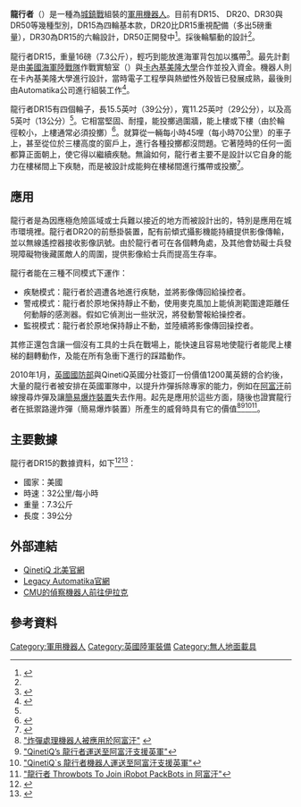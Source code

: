 '''龍行者'''（{{lang-en|'''Dragon Runner'''}}）是一種為[[城鎮戰|城鎮戰]]組裝的[[軍用機器人|軍用機器人]]。目前有DR15、 DR20、DR30與DR50等幾種型別，DR15為四輪基本款，DR20比DR15重視配備（多出5磅重量），DR30為DR15的六輪設計，DR50正開發中<ref name="Automatika">{{cite web  | language =en  | publisher =Automatika  | title =Dragon Runner Series Overview  | url =http://automatika.qinetiq-na.com/products-dragonrunner-overview.htm  | author =  | date =  | accessdate =2011-04-25  | deadurl =yes  | archiveurl =https://web.archive.org/web/20101024000128/http://automatika.qinetiq-na.com/products-dragonrunner-overview.htm  | archivedate =2010-10-24  }}</ref>。採後輪驅動的設計<ref name="Christopher" />。

龍行者DR15，重量16磅（7.3公斤），輕巧到能放進海軍背包加以攜帶<ref name="新華網">{{cite news| language =zh| author =趙薇| url =http://news.xinhuanet.com/world/2010-03/25/c_123574.htm| title =英國推出便攜式拆彈機器人 可裝入背包| work =[[新華網|新華網]]| pages =新華國際| date =2010-03-25| accessdate =2011-04-25| deadurl =yes| archiveurl =https://web.archive.org/web/20110425095122/http://news.xinhuanet.com/world/2010-03/25/c_123574.htm| archivedate =2011-04-25}}</ref>。最先計劃是由[[美國海軍陸戰隊|美國海軍陸戰隊]]作戰實驗室（{{le|美國海軍陸戰隊作戰實驗室|United States Marine Corps Warfighting Laboratory|MCWL}}）與[[卡內基美隆大學|卡內基美隆大學]]合作並投入資金。機器人則在卡內基美隆大學進行設計，當時電子工程學與熱塑性外殼皆已發展成熟，最後則由Automatika公司進行組裝工作<ref name="卡內基美隆大學">{{cite web | language =en  | publisher =[[卡內基美隆大學|卡內基美隆大學]]  | title =Dragon Runner  | url =http://www.cmu.edu/homepage/health/2010/spring/dragon-runner.shtml  | author =  | date =  | accessdate = 2011-04-25 }}</ref>。 

龍行者DR15有四個輪子，長15.5英吋（39公分），寬11.25英吋（29公分），以及高5英吋（13公分）<ref name="Christopher" />。它相當堅固、耐撞，能投擲過圍牆，能上樓或下樓（由於輪徑較小，上樓通常必須投擲）<ref name="卡內基美隆大學2">{{cite web| language =en| publisher =[[卡內基美隆大學|卡內基美隆大學]]| title =Dragon Runner Application| url =http://www.rec.ri.cmu.edu/projects/dragonrunner/application/| author =| date =| accessdate =2011-04-25| deadurl =yes| archiveurl =https://web.archive.org/web/20100624111335/http://www.rec.ri.cmu.edu/projects/dragonrunner/application/| archivedate =2010-06-24}}</ref>。就算從一輛每小時45哩（每小時70公里）的車子上，甚至從位於三樓高度的窗戶上，進行各種投擲都沒問題。它著陸時的任何一面都算正面朝上，使它得以繼續疾馳。無論如何，龍行者主要不是設計以它自身的能力在樓梯間上下疾馳，而是被設計成能夠在樓梯間進行攜帶或投擲<ref name="Youtube">{{cite web | language =en  | publisher =[[Youtube|Youtube]]  | title =Dragon Runner Robot  | url =http://www.youtube.com/watch?v=GmPMlT6XpHM  | author =trossenrobotics  | date =2006-10-12  | accessdate =2011-04-25  }}</ref>。

== 應用 ==
龍行者是為因應極危險區域或士兵難以接近的地方而被設計出的，特別是應用在城市環境裡。龍行者DR20的前懸掛裝置，配有前傾式攝影機能持續提供影像傳輸，並以無線遙控器接收影像訊號。由於龍行者可在各個轉角處，及其他會妨礙士兵發現障礙物後藏匿敵人的周圍，提供影像給士兵而提高生存率。

龍行者能在三種不同模式下運作：
*疾馳模式：龍行者於週遭各地進行疾馳，並將影像傳回給操控者。
*警戒模式：龍行者於原地保持靜止不動，使用麥克風加上能偵測範圍達{{convert|30|ft|m}}距離任何動靜的感測器。假如它偵測出一些狀況，將發動警報給操控者。
*監視模式：龍行者於原地保持靜止不動，並陸續將影像傳回操控者。
其修正還包含讓一個沒有工具的士兵在戰場上，能快速且容易地使龍行者能爬上樓梯的翻轉動作，及能在所有急衝下進行的踩踏動作。

2010年1月，[[英國國防部|英國國防部]]與QinetiQ英國分社簽訂一份價值1200萬英鎊的合約後，大量的龍行者被安排在英國軍隊中，以提升炸彈拆除專家的能力，例如在[[阿富汗戰爭_(2001年)|阿富汗]]前線搜尋炸彈及讓[[簡易爆炸裝置|簡易爆炸裝置]]失去作用。起先是應用於這些方面，隨後也證實龍行者在抵禦路邊炸彈（簡易爆炸裝置）所產生的威脅時具有它的價值<ref>[http://www.mod.uk/DefenceInternet/DefenceNews/EquipmentAndLogistics/BombDisposalRobotPutToWorkInAfghanistan.htm "炸彈處理機器人被應用於阿富汗"] {{webarchive|url=https://web.archive.org/web/20100218181443/http://www.mod.uk/DefenceInternet/DefenceNews/EquipmentAndLogistics/BombDisposalRobotPutToWorkInAfghanistan.htm |date=2010-02-18 }}</ref><ref>[http://www.qinetiq.com/home/newsroom/news_releases_homepage/2009/4th_quarter/mod_orders_dragon.html "QinetiQ’s 龍行者運送至阿富汗支援英軍"]{{dead link|date=十一月 2017 |bot=InternetArchiveBot }}</ref><ref>[http://www.army-guide.com/eng/article/article_1488.html "QinetiQ`s 龍行者機器人運送至阿富汗支援英軍"]</ref><ref>[http://www.robotreviews.com/news/dragon-runner-throwbots-join-irobot-packbots-afghanistan "龍行者 Throwbots To Join iRobot PackBots in 阿富汗"]</ref>。

== 主要數據 ==
龍行者DR15的數據資料，如下<ref name="Christopher">{{cite web  | language =en  | publisher =Center for Remote Sensing of Ice Sheets  | title =Review of Selected Mobile Robot and Robotic Manipulator Technologies  | url =https://www.cresis.ku.edu/~cgifford/Papers/Gifford_Tech_Report_2006.pdf  | author =Christopher M. Gifford  | date =2006-10  | accessdate =2011-04-21  }}{{dead link|date=2018年5月 |bot=InternetArchiveBot |fix-attempted=yes }}</ref><ref name="Chemical Engineering at Michigan Tech">{{cite web | language =en  | publisher =Chemical Engineering at Michigan Tech  | title =The Complete UGV Database (based upon homeworks above)  | url =http://www.chem.mtu.edu/~jmkeith/arl/2005fall/UGVLIBRARY.pdf  | author =  | date =  | accessdate =2011-04-21}}</ref>：
*國家：美國
*時速：32公里/每小時
*重量：7.3公斤
*長度：39公分

== 外部連結 ==
* [http://www.qinetiq-na.com QinetiQ 北美官網]
* [http://www.automatika.com Legacy Automatika官網]
* [http://www.post-gazette.com/pg/04142/319740.stm CMU的偵察機器人前往伊拉克]

== 參考資料 ==
{{reflist}}

[[Category:軍用機器人|Category:軍用機器人]]
[[Category:英國陸軍裝備|Category:英國陸軍裝備]]
[[Category:無人地面載具|Category:無人地面載具]]